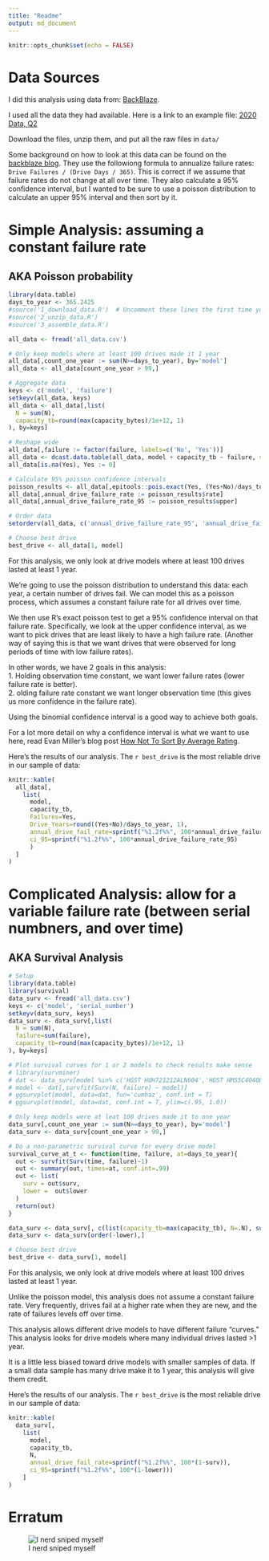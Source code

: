 ```yaml
---
title: "Readme"
output: md_document
---
```


```r
knitr::opts_chunk$set(echo = FALSE)
```

# Data Sources
I did this analysis using data from: [BackBlaze](https://www.backblaze.com/b2/hard-drive-test-data.html#downloading-the-raw-hard-drive-test-data).

I used all the data they had available.  Here is a link to an example file: [2020 Data, Q2](https://f001.backblazeb2.com/file/Backblaze-Hard-Drive-Data/data_Q2_2020.zip)

Download the files, unzip them, and put all the raw files in `data/`

Some background on how to look at this data can be found on the [backblaze blog](https://www.backblaze.com/blog/backblaze-hard-drive-stats-q1-2020/). They use the followiong formula to annualize failure rates: `Drive Failures / (Drive Days / 365)`.  This is correct if we assume that failure rates do not change at all over time.  They also calculate a 95% confidence interval, but I wanted to be sure to use a poisson distribution to calculate an upper 95% interval and then sort by it.

# Simple Analysis: assuming a constant failure rate
## AKA Poisson probability

```r
library(data.table)
days_to_year <- 365.2425
#source('1_download_data.R')  # Uncomment these lines the first time you run
#source('2_unzip_data.R')
#source('3_assemble_data.R')

all_data <- fread('all_data.csv')

# Only keep models where at least 100 drives made it 1 year
all_data[,count_one_year := sum(N>=days_to_year), by='model']
all_data <- all_data[count_one_year > 99,]

# Aggregate data
keys <- c('model', 'failure')
setkeyv(all_data, keys)
all_data <- all_data[,list(
  N = sum(N),
  capacity_tb=round(max(capacity_bytes)/1e+12, 1)
), by=keys]

# Reshape wide
all_data[,failure := factor(failure, labels=c('No', 'Yes'))]
all_data <- dcast.data.table(all_data, model + capacity_tb ~ failure, value.var = 'N')
all_data[is.na(Yes), Yes := 0]

# Calculate 95% poisson confidence intervals
poisson_results <- all_data[,epitools::pois.exact(Yes, (Yes+No)/days_to_year)]
all_data[,annual_drive_failure_rate := poisson_results$rate]
all_data[,annual_drive_failure_rate_95 := poisson_results$upper]

# Order data
setorderv(all_data, c('annual_drive_failure_rate_95', 'annual_drive_failure_rate'))

# Choose best drive
best_drive <- all_data[1, model]
```
For this analysis, we only look at drive models where at least 100 drives lasted at least 1 year.

We're going to use the poisson distribution to understand this data: each year, a certain number of drives fail.  We can model this as a poisson process, which assumes a constant failure rate for all drives over time.

We then use R's exact poisson test to get a 95% confidence interval on that failure rate.  Specifically, we look at the upper confidence interval, as we want to pick drives that are least likely to have a high failure rate.  (Another way of saying this is that we want drives that were observed for long periods of time with low failure rates).

In other words, we have 2 goals in this analysis:    
1. Holding observation time constant, we want lower failure rates (lower failure rate is better).    
2. olding failure rate constant we want longer observation time (this gives us more confidence in the failure rate).    

Using the binomial confidence interval is a good way to achieve both goals.

For a lot more detail on why a confidence interval is what we want to use here, read Evan Miller's blog post [How Not To Sort By Average Rating](https://www.evanmiller.org/how-not-to-sort-by-average-rating.html).

Here's the results of our analysis.  The `r best_drive` is the most reliable drive in our sample of data:
```r
knitr::kable(
  all_data[,
    list(
      model, 
      capacity_tb, 
      Failures=Yes,
      Drive_Years=round((Yes+No)/days_to_year, 1),
      annual_drive_fail_rate=sprintf("%1.2f%%", 100*annual_drive_failure_rate),
      ci_95=sprintf("%1.2f%%", 100*annual_drive_failure_rate_95)
      )
  ]
)
```

# Complicated Analysis: allow for a variable failure rate (between serial numbners, and over time)
## AKA Survival Analysis

```r
# Setup
library(data.table)
library(survival)
data_surv <- fread('all_data.csv')
keys <- c('model', 'serial_number')
setkeyv(data_surv, keys)
data_surv <- data_surv[,list(
  N = sum(N),
  failure=sum(failure),
  capacity_tb=round(max(capacity_bytes)/1e+12, 1)
), by=keys]

# Plot survival curves for 1 or 2 models to check results make sense
# library(survminer)
# dat <- data_surv[model %in% c('HGST HUH721212ALN604','HGST HMS5C4040BLE640', 'WDC WD40EFRX'),]
# model <- dat[,survfit(Surv(N, failure) ~ model)]
# ggsurvplot(model, data=dat, fun='cumhaz', conf.int = T)
# ggsurvplot(model, data=dat, conf.int = T, ylim=c(.95, 1.0))

# Only keep models were at leat 100 drives made it to one year
data_surv[,count_one_year := sum(N>=days_to_year), by='model']
data_surv <- data_surv[count_one_year > 99,]

# Do a non-parametric survival curve for every drive model
survival_curve_at_t <- function(time, failure, at=days_to_year){
  out <- survfit(Surv(time, failure)~1)
  out <- summary(out, times=at, conf.int=.99)
  out <- list(
    surv = out$surv,
    lower =  out$lower
  )
  return(out)
}

data_surv <- data_surv[, c(list(capacity_tb=max(capacity_tb), N=.N), survival_curve_at_t(N, failure)), by='model']
data_surv <- data_surv[order(-lower),]

# Choose best drive
best_drive <- data_surv[1, model]
```
For this analysis, we only look at drive models where at least 100 drives lasted at least 1 year.

Unlike the poisson model, this analysis does not assume a constant failure rate.  Very frequently, drives fail at a higher rate when they are new, and the rate of failures levels off over time.

This analysis allows different drive models to have different failure "curves."  This analysis looks for drive models where many individual drives lasted >1 year.

It is a little less biased toward drive models with smaller samples of data.  If a small data sample has many drive make it to 1 year, this analysis will give them credit.

Here's the results of our analysis.  The `r best_drive` is the most reliable drive in our sample of data:
```r
knitr::kable(
  data_surv[,
    list(
      model, 
      capacity_tb, 
      N,
      annual_drive_fail_rate=sprintf("%1.2f%%", 100*(1-surv)),
      ci_95=sprintf("%1.2f%%", 100*(1-lower)))
    ]
)
```

# Erratum
![I nerd sniped myself](https://imgs.xkcd.com/comics/nerd_sniping.png)
